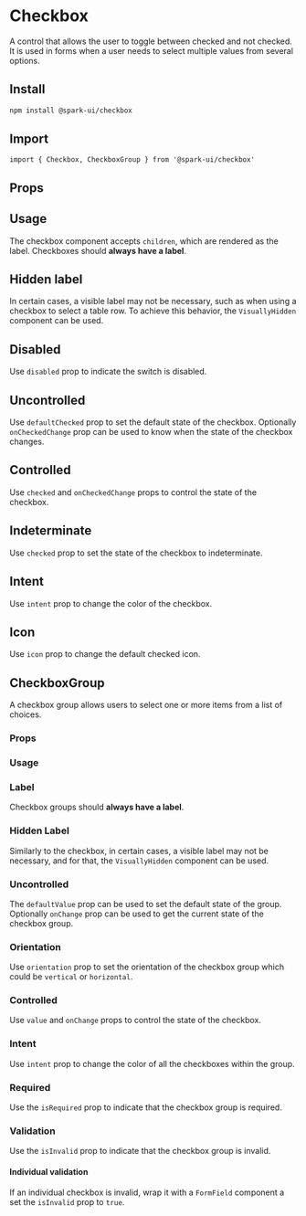 
<Meta of={CheckboxStories} />

# Checkbox

A control that allows the user to toggle between checked and not checked.
It is used in forms when a user needs to select multiple values from several options.

## Install

```sh
npm install @spark-ui/checkbox
```

## Import

```tsx
import { Checkbox, CheckboxGroup } from '@spark-ui/checkbox'
```

## Props

<ArgTypes of={Checkbox} />

## Usage

The checkbox component accepts `children`, which are rendered as the label. Checkboxes should **always have a label**.

<Canvas of={CheckboxStories.Default} />

## Hidden label

In certain cases, a visible label may not be necessary, such as when using a checkbox to select a table row. To achieve this behavior, the `VisuallyHidden` component can be used.

<Canvas of={CheckboxStories.HiddenLabel} />

## Disabled

Use `disabled` prop to indicate the switch is disabled.

<Canvas of={CheckboxStories.Disabled} />

## Uncontrolled

Use `defaultChecked` prop to set the default state of the checkbox. Optionally `onCheckedChange` prop can be used to know when the state of the checkbox changes.

<Canvas of={CheckboxStories.Uncontrolled} />

## Controlled

Use `checked` and `onCheckedChange` props to control the state of the checkbox.

<Canvas of={CheckboxStories.Controlled} />

## Indeterminate

Use `checked` prop to set the state of the checkbox to indeterminate.

<Canvas of={CheckboxStories.Indeterminate} />

## Intent

Use `intent` prop to change the color of the checkbox.

<Canvas of={CheckboxStories.Intent} />

## Icon

Use `icon` prop to change the default checked icon.

<Canvas of={CheckboxStories.Icon} />

## CheckboxGroup

A checkbox group allows users to select one or more items from a list of choices.

### Props

<ArgTypes of={CheckboxGroup} />

### Usage

<Canvas of={CheckboxStories.Group} />

### Label

Checkbox groups should **always have a label**.

<Canvas of={CheckboxStories.GroupLabel} />

### Hidden Label

Similarly to the checkbox, in certain cases, a visible label may not be necessary, and for that, the `VisuallyHidden` component can be used.

<Canvas of={CheckboxStories.GroupHiddenLabel} />

### Uncontrolled

The `defaultValue` prop can be used to set the default state of the group. Optionally `onChange` prop can be used to get the current state of the checkbox group.

<Canvas of={CheckboxStories.GroupControlled} />

### Orientation

Use `orientation` prop to set the orientation of the checkbox group which could be `vertical` or `horizontal`.

<Canvas of={CheckboxStories.GroupOrientation} />

### Controlled

Use `value` and `onChange` props to control the state of the checkbox.

<Canvas of={CheckboxStories.GroupControlled} />

### Intent

Use `intent` prop to change the color of all the checkboxes within the group.

<Canvas of={CheckboxStories.GroupIntent} />

### Required

Use the `isRequired` prop to indicate that the checkbox group is required.

<Canvas of={CheckboxStories.GroupRequired} />

### Validation

Use the `isInvalid` prop to indicate that the checkbox group is invalid.

<Canvas of={CheckboxStories.GroupValidation} />

#### Individual validation

If an individual checkbox is invalid, wrap it with a `FormField` component a set the `isInvalid` prop to `true`.

<Canvas of={CheckboxStories.GroupIndividualValidation} />
